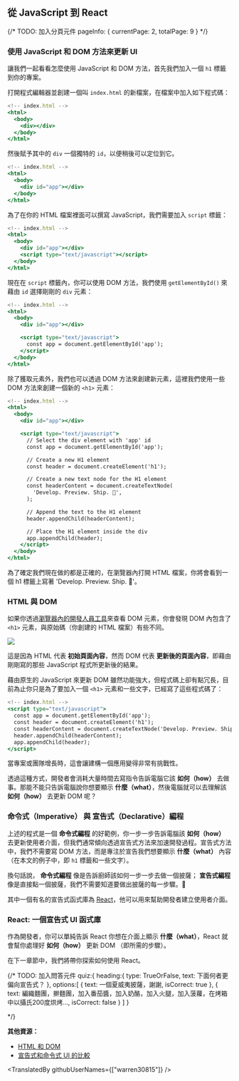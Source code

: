 ## 從 JavaScript 到 React

{/*
    TODO: 加入分頁元件
    pageInfo: {
        currentPage: 2,
        totalPage: 9
    }
*/}

### 使用 JavaScript 和 DOM 方法來更新 UI

讓我們一起看看怎麼使用 JavaScript 和 DOM 方法，首先我們加入一個 `h1` 標籤到你的專案。

打開程式編輯器並創建一個叫 `index.html` 的新檔案，在檔案中加入如下程式碼：

```jsx
<!-- index.html -->
<html>
  <body>
    <div></div>
  </body>
</html>
```

然後賦予其中的 `div` 一個獨特的 `id`，以便稍後可以定位到它。

```jsx
<!-- index.html -->
<html>
  <body>
    <div id="app"></div>
  </body>
</html>
```

為了在你的 HTML 檔案裡面可以撰寫 JavaScript，我們需要加入 `script` 標籤：

```jsx
<!-- index.html -->
<html>
  <body>
    <div id="app"></div>
    <script type="text/javascript"></script>
  </body>
</html>
```

現在在 `script` 標籤內，你可以使用 DOM 方法，我們使用 `getElementById()` 來藉由 `id` 選擇剛剛的 `div` 元素：

```jsx
<!-- index.html -->
<html>
  <body>
    <div id="app"></div>

    <script type="text/javascript">
      const app = document.getElementById('app');
    </script>
  </body>
</html>
```

除了獲取元素外，我們也可以透過 DOM 方法來創建新元素，這裡我們使用一些 DOM 方法來創建一個新的 `<h1>` 元素：

```jsx
<!-- index.html -->
<html>
  <body>
    <div id="app"></div>

    <script type="text/javascript">
      // Select the div element with 'app' id
      const app = document.getElementById('app');

      // Create a new H1 element
      const header = document.createElement('h1');

      // Create a new text node for the H1 element
      const headerContent = document.createTextNode(
        'Develop. Preview. Ship. 🚀',
      );

      // Append the text to the H1 element
      header.appendChild(headerContent);

      // Place the H1 element inside the div
      app.appendChild(header);
    </script>
  </body>
</html>
```

為了確定我們現在做的都是正確的，在瀏覽器內打開 HTML 檔案，你將會看到一個 h1 標籤上寫著 'Develop. Preview. Ship. 🚀'。

### HTML 與 DOM

如果你透過<a href="https://developer.chrome.com/docs/devtools/overview/" target="_blank">瀏覽器內的開發人員工具</a>來查看 DOM 元素，你會發現 DOM 內包含了 `<h1>` 元素，與原始碼（你創建的 HTML 檔案）有些不同。

![](https://nextjs.org/static/images/learn/foundations/source-code.png)

這是因為 HTML 代表 **初始頁面內容**，然而 DOM 代表 **更新後的頁面內容**，即藉由剛剛寫的那些 JavaScript 程式所更新後的結果。

藉由原生的 JavaScript 來更新 DOM 雖然功能強大，但程式碼上卻有點冗長，目前為止你只是為了要加入一個 `<h1>` 元素和一些文字，已經寫了這些程式碼了：

```jsx
<!-- index.html -->
<script type="text/javascript">
  const app = document.getElementById('app');
  const header = document.createElement('h1');
  const headerContent = document.createTextNode('Develop. Preview. Ship. 🚀');
  header.appendChild(headerContent);
  app.appendChild(header);
</script>
```

當專案或團隊增長時，這會讓建構一個應用變得非常有挑戰性。

透過這種方式，開發者會消耗大量時間去寫指令告訴電腦它該 **如何（how）** 去做事。那能不能只告訴電腦說你想要顯示 **什麼（what）**，然後電腦就可以去理解該 **如何（how）** 去更新 DOM 呢？

### 命令式（Imperative） 與 宣告式（Declarative）編程

上述的程式是一個 **命令式編程** 的好範例，你一步一步告訴電腦該 **如何（how）** 去更新使用者介面，但我們通常傾向透過宣告式方法來加速開發過程。宣告式方法中，我們不需要寫 DOM 方法，而是專注於宣告我們想要顯示 **什麼（what）** 內容（在本文的例子中，即 `h1` 標籤和一些文字）。

換句話說， **命令式編程** 像是告訴廚師該如何一步一步去做一個披薩； **宣告式編程** 像是直接點一個披薩，我們不需要知道要做出披薩的每一步驟。🍕

其中一個有名的宣告式函式庫為 <a href="https://beta.reactjs.org/" target="_blank">React</a>，他可以用來幫助開發者建立使用者介面。

### React: 一個宣告式 UI 函式庫

作為開發者，你可以單純告訴 React 你想在介面上顯示 **什麼（what）**，React 就會幫你處理好 **如何（how）** 更新 DOM （即所需的步驟）。

在下一章節中，我們將帶你探索如何使用 React。

{/*
    TODO: 加入問答元件
    quiz:{
        heading:{
            type: TrueOrFalse,
            text: 下面何者更偏向宣告式？
        },
        options:[
            {
                text: 一個夏威夷披薩，謝謝,
                isCorrect: true
            },
            {
                text: 編織麵團，擀麵團，加入番茄醬，加入奶酪，加入火腿，加入菠蘿，在烤箱中以攝氏200度烘烤...,
                isCorrect: false
            }
        ]
    }

*/}

**其他資源：**

- <a href="https://developer.chrome.com/docs/devtools/dom/#appendix" target="_blank">HTML 和 DOM</a>
- <a href="https://beta.reactjs.org/learn/reacting-to-input-with-state#how-declarative-ui-compares-to-imperative" target="_blank">宣告式和命令式 UI 的比較</a>

<TranslatedBy githubUserNames={["warren30815"]} />
